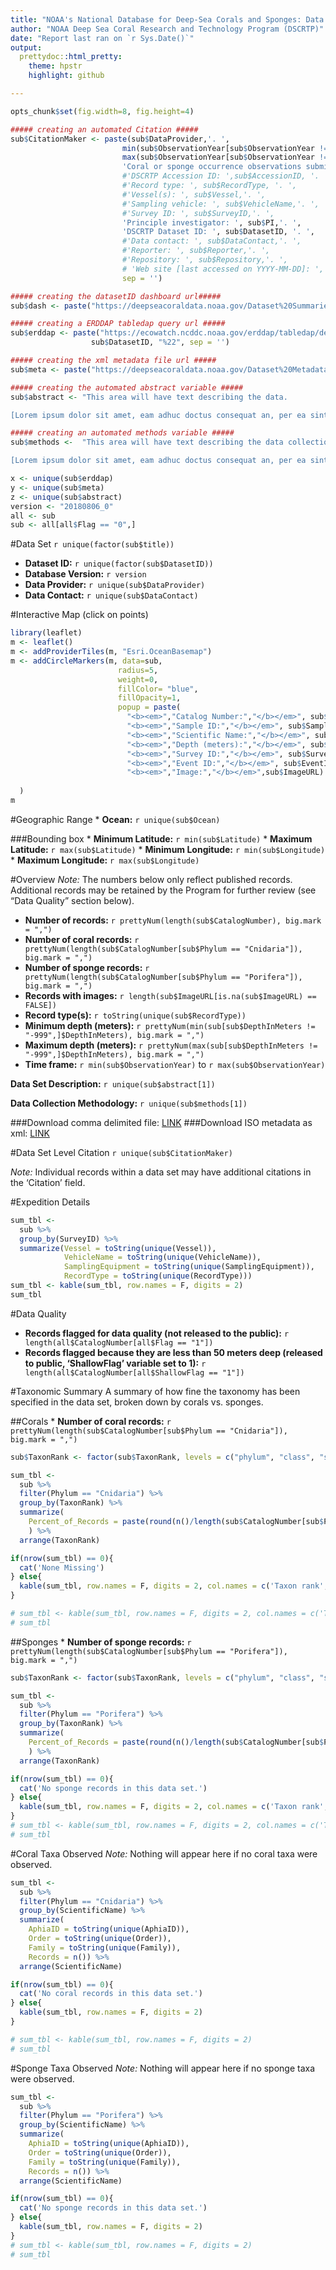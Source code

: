 ---
title: "NOAA's National Database for Deep-Sea Corals and Sponges: Data Set Dashboard"
author: "NOAA Deep Sea Coral Research and Technology Program (DSCRTP)"
date: "Report last ran on `r Sys.Date()`"
output:
  prettydoc::html_pretty:
    theme: hpstr
    highlight: github

---
```{r setup, include=FALSE}

opts_chunk$set(fig.width=8, fig.height=4)

```

```{r enhance, echo=FALSE}
##### creating an automated Citation #####
sub$CitationMaker <- paste(sub$DataProvider,'. ', 
                         min(sub$ObservationYear[sub$ObservationYear != "-999"]),' to ',
                         max(sub$ObservationYear[sub$ObservationYear != "-999"]),'. ',
                         'Coral or sponge occurrence observations submitted to the NOAA National Database for Deep Sea Corals (www.deepseacoraldata.noaa.gov)', '. ',
                         #'DSCRTP Accession ID: ',sub$AccessionID, '. ',
                         #'Record type: ', sub$RecordType, '. ',
                         #'Vessel(s): ', sub$Vessel,'. ',
                         #'Sampling vehicle: ', sub$VehicleName,'. ',
                         #'Survey ID: ', sub$SurveyID,'. ',
                         'Principle investigator: ', sub$PI,'. ',
                         'DSCRTP Dataset ID: ', sub$DatasetID, '. ',
                         #'Data contact: ', sub$DataContact,'. ',
                         #'Reporter: ', sub$Reporter,'. ', 
                         #'Repository: ', sub$Repository,'. ',
                         # 'Web site [last accessed on YYYY-MM-DD]: ', sub$WebSite,'.', 
                         sep = '')

##### creating the datasetID dashboard url#####
sub$dash <- paste("https://deepseacoraldata.noaa.gov/Dataset%20Summaries/",sub$DatasetID,".html", sep = '')

##### creating a ERDDAP tabledap query url #####
sub$erddap <- paste("https://ecowatch.ncddc.noaa.gov/erddap/tabledap/deep_sea_corals.csv?CatalogNumber%2CVernacularNameCategory%2CVernacularName%2CScientificName%2CVerbatimScientificName%2CTaxonRank%2CAphiaID%2CPhylum%2CClass%2CSubclass%2COrder%2CSuborder%2CFamily%2CSubfamily%2CGenus%2CSubgenus%2CSpecies%2CSubspecies%2CScientificNameAuthorship%2CSynonyms%2CIdentificationComments%2CIdentifiedBy%2CIdentificationDate%2CIdentificationQualifier%2CAssociatedSequences%2CIndividualCount%2CCategoricalAbundance%2CDensity%2CCover%2CMinimumSize%2CMaximumSize%2CWeightInKg%2CCondition%2CAssociatedTaxa%2COccurenceComments%2CSubstrate%2CHabitat%2CTemperature%2CSalinity%2CpH%2CpHscale%2CpCO2%2CTA%2CDIC%2COcean%2CLargeMarineEcosystem%2CCountry%2CFishCouncilRegion%2CLocality%2CStation%2CObservationDate%2CObservationYear%2CObservationTime%2Clatitude%2Clongitude%2CDepthInMeters%2CDepthMethod%2CETOPODepth%2CGEBCODepth%2CCRMDepth%2CStartLatitude%2CStartLongitude%2CEndLatitude%2CEndLongitude%2CMinimumDepthInMeters%2CMaximumDepthInMeters%2CVerbatimLatitude%2CVerbatimLongitude%2CLocationAccuracy%2CNavType%2CLocationComments%2CSurveyID%2CVessel%2CPI%2CPIAffiliation%2CPurpose%2CSurveyComments%2CEventID%2CSamplingEquipment%2CVehicleName%2COtherData%2CEntryDate%2CReporter%2CReporterEmail%2CReporterComments%2CDataProvider%2CDataContact%2CModified%2CRecordType%2CRepository%2CCitation%2CSampleID%2CTrackingID%2CDatasetID%2CWebsite%2CImageURL%2CSynonymSearchProxy&", "DatasetID", "=%22",
                  sub$DatasetID, "%22", sep = '')

##### creating the xml metadata file url #####
sub$meta <- paste("https://deepseacoraldata.noaa.gov/Dataset%20Metadata/", sub$DatasetID, ".xml", sep = '')

##### creating the automated abstract variable #####
sub$abstract <- "This area will have text describing the data. 

[Lorem ipsum dolor sit amet, eam adhuc doctus consequat an, per ea sint dicant. An vel alia invidunt concludaturque. Vix at tation diceret. Mel in postea regione.An cibo vocent cotidieque est, his ex iudico deleniti, cu affert tractatos adversarium pri. Has semper nostrud in, dolor diceret feugait no eam, cum esse iuvaret apeirian eu. Ex duis rationibus per, mei at possim reprimique. Vix facer semper fastidii at, ius sint vituperata cu. Atomorum philosophia ne quo, nec in quas ullum saperet. Has at quem etiam.]"

##### creating an automated methods variable #####
sub$methods <-  "This area will have text describing the data collection methods.

[Lorem ipsum dolor sit amet, eam adhuc doctus consequat an, per ea sint dicant. An vel alia invidunt concludaturque. Vix at tation diceret. Mel in postea regione.An cibo vocent cotidieque est, his ex iudico deleniti, cu affert tractatos adversarium pri. Has semper nostrud in, dolor diceret feugait no eam, cum esse iuvaret apeirian eu. Ex duis rationibus per, mei at possim reprimique. Vix facer semper fastidii at, ius sint vituperata cu. Atomorum philosophia ne quo, nec in quas ullum saperet. Has at quem etiam.]"
```

```{r, some_variable_setup, echo=FALSE}

x <- unique(sub$erddap)
y <- unique(sub$meta)
z <- unique(sub$abstract)
version <- "20180806_0"
all <- sub
sub <- all[all$Flag == "0",]

```

#Data Set 
`r unique(factor(sub$title))`

* **Dataset ID:** `r unique(factor(sub$DatasetID))`
* **Database Version:** `r version`
* **Data Provider:** `r unique(sub$DataProvider)`
* **Data Contact:** `r unique(sub$DataContact)`

#Interactive Map (click on points)
```{r, intmap, echo = FALSE, message = FALSE, warning=FALSE}

library(leaflet)
m <- leaflet()
m <- addProviderTiles(m, "Esri.OceanBasemap")
m <- addCircleMarkers(m, data=sub, 
                        radius=5, 
                        weight=0, 
                        fillColor= "blue", 
                        fillOpacity=1,
                        popup = paste(
                          "<b><em>","Catalog Number:","</b></em>", sub$CatalogNumber, "<br>",
                          "<b><em>","Sample ID:","</b></em>", sub$SampleID, "<br>",
                          "<b><em>","Scientific Name:","</b></em>", sub$ScientificName, "<br>",
                          "<b><em>","Depth (meters):","</b></em>", sub$DepthInMeters, "<br>",
                          "<b><em>","Survey ID:","</b></em>", sub$SurveyID, "<br>",
                          "<b><em>","Event ID:","</b></em>", sub$EventID, "<br>",
                          "<b><em>","Image:","</b></em>",sub$ImageURL)
                                  
  )
m
```


#Geographic Range
* **Ocean:** `r unique(sub$Ocean)`

###Bounding box
* **Minimum Latitude:** `r min(sub$Latitude)`
* **Maximum Latitude:** `r max(sub$Latitude)`
* **Minimum Longitude:** `r min(sub$Longitude)`
* **Maximum Longitude:** `r max(sub$Longitude)`

#Overview
*Note:* The numbers below only reflect published records. Additional records may be retained by the Program for further review (see "Data Quality" section below).

* **Number of records:** `r prettyNum(length(sub$CatalogNumber), big.mark = ",")`
* **Number of coral records:** `r prettyNum(length(sub$CatalogNumber[sub$Phylum == "Cnidaria"]), big.mark = ",")` 
* **Number of sponge records:** `r prettyNum(length(sub$CatalogNumber[sub$Phylum == "Porifera"]), big.mark = ",")`
* **Records with images:** `r length(sub$ImageURL[is.na(sub$ImageURL) == FALSE])`
* **Record type(s):** `r toString(unique(sub$RecordType))`
* **Minimum depth (meters):** `r prettyNum(min(sub[sub$DepthInMeters != "-999",]$DepthInMeters), big.mark = ",")`
* **Maximum depth (meters):** `r prettyNum(max(sub[sub$DepthInMeters != "-999",]$DepthInMeters), big.mark = ",")`
* **Time frame:** `r min(sub$ObservationYear)` to `r max(sub$ObservationYear)`

**Data Set Description:** `r unique(sub$abstract[1])`

**Data Collection Methodology:** `r unique(sub$methods[1])`

###Download comma delimited file: [LINK](`r x`)
###Download ISO metadata as xml: [LINK](`r y`)

#Data Set Level Citation
`r unique(sub$CitationMaker)`

*Note:* Individual records within a data set may have additional citations in the 'Citation' field.

#Expedition Details

``` {r source, echo=FALSE}
sum_tbl <-
  sub %>%
  group_by(SurveyID) %>%
  summarize(Vessel = toString(unique(Vessel)),
            VehicleName = toString(unique(VehicleName)),
            SamplingEquipment = toString(unique(SamplingEquipment)),
            RecordType = toString(unique(RecordType)))
sum_tbl <- kable(sum_tbl, row.names = F, digits = 2)
sum_tbl
```

#Data Quality

* **Records flagged for data quality (not released to the public):** `r length(all$CatalogNumber[all$Flag == "1"])`
* **Records flagged because they are less than 50 meters deep (released to public, 'ShallowFlag' variable set to 1):** `r length(all$CatalogNumber[all$ShallowFlag == "1"])`

#Taxonomic Summary
A summary of how fine the taxonomy has been specified in the data set, broken down by corals vs. sponges.

##Corals 
* **Number of coral records:** `r prettyNum(length(sub$CatalogNumber[sub$Phylum == "Cnidaria"]), big.mark = ",")` 
```{r taxsummary_coral, echo=FALSE}
sub$TaxonRank <- factor(sub$TaxonRank, levels = c("phylum", "class", "subclass", "order", "suborder","family","subfamily", "genus","subgenus","species","subspecies","forma","variety"))

sum_tbl <-
  sub %>%
  filter(Phylum == "Cnidaria") %>% 
  group_by(TaxonRank) %>%
  summarize(
    Percent_of_Records = paste(round(n()/length(sub$CatalogNumber[sub$Phylum == "Cnidaria"])*100, digits = 0), "%")
    ) %>%
  arrange(TaxonRank)

if(nrow(sum_tbl) == 0){
  cat('None Missing')
} else{
  kable(sum_tbl, row.names = F, digits = 2, col.names = c('Taxon rank','Percent of all<br/> coral records'))
}

# sum_tbl <- kable(sum_tbl, row.names = F, digits = 2, col.names = c('Taxon rank','Percent of all<br/> coral records'))
# sum_tbl

```

##Sponges 
* **Number of sponge records:** `r prettyNum(length(sub$CatalogNumber[sub$Phylum == "Porifera"]), big.mark = ",")` 
```{r taxsummary_sponges, echo=FALSE}
sub$TaxonRank <- factor(sub$TaxonRank, levels = c("phylum", "class", "subclass", "order", "suborder","family","subfamily", "genus","subgenus","species","subspecies","forma","variety"))

sum_tbl <-
  sub %>%
  filter(Phylum == "Porifera") %>% 
  group_by(TaxonRank) %>%
  summarize(
    Percent_of_Records = paste(round(n()/length(sub$CatalogNumber[sub$Phylum == "Porifera"])*100, digits = 0), "%")
    ) %>%
  arrange(TaxonRank)

if(nrow(sum_tbl) == 0){
  cat('No sponge records in this data set.')
} else{
  kable(sum_tbl, row.names = F, digits = 2, col.names = c('Taxon rank','Percent of all<br/> sponge records'))
}
# sum_tbl <- kable(sum_tbl, row.names = F, digits = 2, col.names = c('Taxon rank','Percent of all<br/> sponge records'))
# sum_tbl

```

#Coral Taxa Observed
*Note:* Nothing will appear here if no coral taxa were observed.

``` {r CoralByScientificName, echo=FALSE }
sum_tbl <-
  sub %>%
  filter(Phylum == "Cnidaria") %>% 
  group_by(ScientificName) %>%
  summarize(
    AphiaID = toString(unique(AphiaID)),
    Order = toString(unique(Order)),
    Family = toString(unique(Family)),
    Records = n()) %>%
  arrange(ScientificName)

if(nrow(sum_tbl) == 0){
  cat('No coral records in this data set.')
} else{
  kable(sum_tbl, row.names = F, digits = 2)
}

# sum_tbl <- kable(sum_tbl, row.names = F, digits = 2)
# sum_tbl

```

#Sponge Taxa Observed
*Note:* Nothing will appear here if no sponge taxa were observed.

``` {r SpongeByScientificName, echo=FALSE }
sum_tbl <-
  sub %>%
  filter(Phylum == "Porifera") %>% 
  group_by(ScientificName) %>%
  summarize(
    AphiaID = toString(unique(AphiaID)),
    Order = toString(unique(Order)),
    Family = toString(unique(Family)),
    Records = n()) %>%
  arrange(ScientificName)

if(nrow(sum_tbl) == 0){
  cat('No sponge records in this data set.')
} else{
  kable(sum_tbl, row.names = F, digits = 2)
}
# sum_tbl <- kable(sum_tbl, row.names = F, digits = 2)
# sum_tbl
```